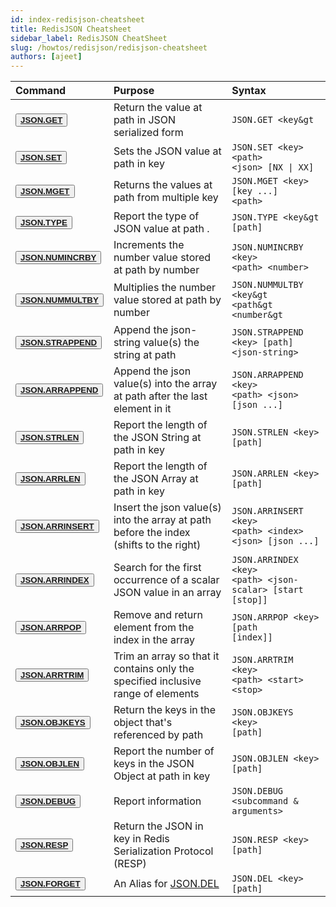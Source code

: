```yaml
---
id: index-redisjson-cheatsheet
title: RedisJSON Cheatsheet
sidebar_label: RedisJSON CheatSheet
slug: /howtos/redisjson/redisjson-cheatsheet
authors: [ajeet]
---
```



| Command	| Purpose        | Syntax	        |
| :--------------------- | :---------------------- | :----------------- |
| <button><b>[JSON.GET](https://oss.redis.com/redisjson/commands/#jsonget)</b></button> | Return the value at path in JSON serialized form | <code>JSON.GET &lt;key&gt</code>  |
| <button><b>[JSON.SET](https://oss.redis.com/redisjson/commands/#jsonset)</b></button> | Sets the JSON value at path in key  | <code>JSON.SET &lt;key&gt; &lt;path&gt; &lt;json&gt; [NX &#124; XX]</code> | 
| <button><b>[JSON.MGET](hTtps://oss.redis.com/redisjson/commands/#jsonmget)</b></button> | Returns the values at path from multiple key | <code>JSON.MGET &lt;key&gt; [key ...] &lt;path&gt;</code> |
| <button><b>[JSON.TYPE](https://oss.redis.com/redisjson/commands/#jsontype)</b></button> | Report the type of JSON value at path . | <code>JSON.TYPE &lt;key&gt [path]</code> | 
| <button><b>[JSON.NUMINCRBY](https://oss.redis.com/redisjson/commands/#jsonnumincrby)</b></button> |Increments the number value stored at path by number  | <code>JSON.NUMINCRBY &lt;key&gt; &lt;path&gt; &lt;number&gt;</code>  |
| <button><b>[JSON.NUMMULTBY](https://oss.redis.com/redisjson/commands/#jsonnummultby)</b></button> | Multiplies the number value stored at path by number | <code>JSON.NUMMULTBY &lt;key&gt &lt;path&gt &lt;number&gt</code> |
| <button><b>[JSON.STRAPPEND](https://oss.redis.com/redisjson/commands/#jsonstrappend)</b></button> | Append the json-string value(s) the string at path  | <code>JSON.STRAPPEND &lt;key&gt;  [path] &lt;json-string&gt;</code> |
| <button><b>[JSON.ARRAPPEND](https://oss.redis.com/redisjson/commands/#jsonarrappend)</b></button> |Append the json value(s) into the array at path after the last element in it | <code>JSON.ARRAPPEND &lt;key&gt; &lt;path&gt; &lt;json&gt;  [json ...]</code> |
| <button><b>[JSON.STRLEN](https://oss.redis.com/redisjson/commands/#jsonstrlen)</b></button>  | Report the length of the JSON String at path in key  | <code>JSON.STRLEN &lt;key&gt; [path]</code> |
| <button><b>[JSON.ARRLEN](https://oss.redis.com/redisjson/commands/#jsonarrlen)</b></button> | Report the length of the JSON Array at path in key | <code>JSON.ARRLEN &lt;key&gt; [path]</code> |
| <button><b>[JSON.ARRINSERT](https://oss.redis.com/redisjson/commands/#jsonarrinsert)</b></button> | Insert the json value(s) into the array at path before the index (shifts to the right) | <code>JSON.ARRINSERT &lt;key&gt; &lt;path&gt; &lt;index&gt; &lt;json&gt; [json ...]</code> |
| <button><b>[JSON.ARRINDEX](https://oss.redis.com/redisjson/commands/#jsonarrindex)</b></button> | Search for the first occurrence of a scalar JSON value in an array | <code>JSON.ARRINDEX &lt;key&gt; &lt;path&gt; &lt;json-scalar&gt; [start [stop]]</code> |
| <button><b>[JSON.ARRPOP](https://oss.redis.com/redisjson/commands/#jsonarrpop)</b></button> | Remove and return element from the index in the array | <code>JSON.ARRPOP &lt;key&gt;  [path [index]]</code> |
| <button><b>[JSON.ARRTRIM](https://oss.redis.com/redisjson/commands/#jsonarrtrim)</b></button> |Trim an array so that it contains only the specified inclusive range of elements | <code>JSON.ARRTRIM &lt;key&gt; &lt;path&gt; &lt;start&gt; &lt;stop&gt;</code> |
| <button><b>[JSON.OBJKEYS](https://oss.redis.com/redisjson/commands/#jsonobjkeys)</b></button> | Return the keys in the object that's referenced by path | <code>JSON.OBJKEYS &lt;key&gt; [path]</code> |
| <button><b>[JSON.OBJLEN](https://oss.redis.com/redisjson/commands/#jsonobjlen)</b></button> |Report the number of keys in the JSON Object at path in key | <code>JSON.OBJLEN &lt;key&gt; [path] </code> |
| <button><b>[JSON.DEBUG](https://oss.redis.com/redisjson/commands/#jsondebug)</b></button> | Report information | <code>JSON.DEBUG &lt;subcommand & arguments&gt;</code> |
| <button><b>[JSON.RESP](https://oss.redis.com/redisjson/commands/#jsonresp)</b></button> | Return the JSON in key in Redis Serialization Protocol (RESP)| <code>JSON.RESP &lt;key&gt; [path]</code> ||
| <button><b>[JSON.FORGET](https://oss.redis.com/redisjson/commands/#jsonforget)</b></button> | An Alias for [JSON.DEL](https://oss.redis.com/redisjson/commands/#jsondel) | <code>JSON.DEL &lt;key&gt; [path]</code> |
